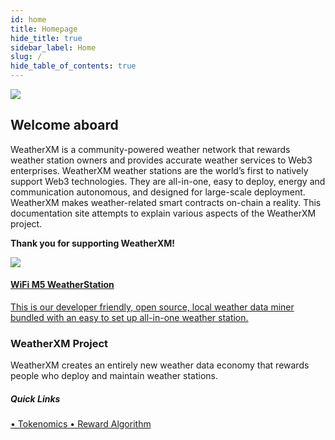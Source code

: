 ```yaml
---
id: home
title: Homepage
hide_title: true
sidebar_label: Home
slug: /
hide_table_of_contents: true
---
```



<div class="row">
  <div class="col col--8">
    <img src={useBaseUrl("img/home/wxm-network-banner.png")} />
  </div>
</div>


## Welcome aboard

WeatherXM is a community-powered weather network that rewards weather station owners and provides accurate weather services to Web3 enterprises.
WeatherXM weather stations are the world’s first to natively support Web3 technologies. They are all-in-one, easy to deploy, energy and communication autonomous, and designed for large-scale deployment.
WeatherXM makes weather-related smart contracts on-chain a reality.
This documentation site attempts to explain various aspects of the WeatherXM project.

**Thank you for supporting WeatherXM!**

<section class="product-container">
  <div class="device">
    <a href="/wxm-devices/wifi-m5-bundle/m5-contents">
      <img src={useBaseUrl("img/wxm-devices/wifi-m5-bundle/m5.jpeg")} />
      <div class="device-info">
        <h4>WiFi M5 WeatherStation</h4>
        <p>This is our developer friendly, open source, local weather data miner bundled with an easy to set up all-in-one weather station.</p>
      </div>
    </a>
  </div>
  <div class="device no-shadow">
    <h3>WeatherXM Project</h3>
    <p>
      WeatherXM creates an entirely new weather data economy that rewards
      people who deploy and maintain weather stations.
    </p>
    <h5 class="quickLinks">Quick Links</h5>
    <a className="block" href="/tokenomics/">
      &#8226; Tokenomics
    </a>
    <a className="block" href="/reward-algorithm/">
      &#8226; Reward Algorithm
    </a>
  </div>
</section>
